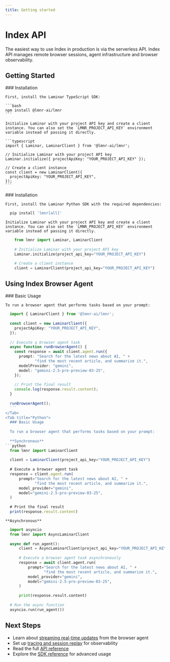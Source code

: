 ```yaml
---
title: Getting started
---
```

# Index API 

The easiest way to use Index in production is via the serverless API. Index API manages remote browser sessions, agent infrastructure and browser observability.

## Getting Started

<Tabs>
  <Tab title="TypeScript">
    ### Installation
    
    First, install the Laminar TypeScript SDK:
    
    ```bash
    npm install @lmnr-ai/lmnr
    ```
        
    Initialize Laminar with your project API key and create a client instance. You can also set the `LMNR_PROJECT_API_KEY` environment variable instead of passing it directly.
    
    ```typescript
    import { Laminar, LaminarClient } from '@lmnr-ai/lmnr';
    
    // Initialize Laminar with your project API key
    Laminar.initialize({ projectApiKey: "YOUR_PROJECT_API_KEY" });
    
    // Create a client instance
    const client = new LaminarClient({
      projectApiKey: "YOUR_PROJECT_API_KEY",
    });
    ```
  </Tab>
  <Tab title="Python">
    ### Installation
    
    First, install the Laminar Python SDK with the required dependencies:
    
  ```bash
    pip install 'lmnr[all]'
  ```
        
    Initialize Laminar with your project API key and create a client instance. You can also set the `LMNR_PROJECT_API_KEY` environment variable instead of passing it directly.
    
```python
    from lmnr import Laminar, LaminarClient
    
    # Initialize Laminar with your project API key
    Laminar.initialize(project_api_key="YOUR_PROJECT_API_KEY")

    # Create a client instance
    client = LaminarClient(project_api_key="YOUR_PROJECT_API_KEY")
```
  </Tab>
</Tabs>

## Using Index Browser Agent

<Tabs>
  <Tab title="TypeScript">
    ### Basic Usage
    
    To run a browser agent that performs tasks based on your prompt:
    
  ```typescript
    import { LaminarClient } from '@lmnr-ai/lmnr';
    
    const client = new LaminarClient({
      projectApiKey: "YOUR_PROJECT_API_KEY",
    });
    
    // Execute a browser agent task
    async function runBrowserAgent() {
      const response = await client.agent.run({
        prompt: "Search for the latest news about AI, " +
               "find the most recent article, and summarize it.",
        modelProvider: "gemini",
        model: "gemini-2.5-pro-preview-03-25",
      });
    
      // Print the final result
      console.log(response.result.content);
    }
    
    runBrowserAgent();
    ```
  </Tab>
  <Tab title="Python">
    ### Basic Usage
    
    To run a browser agent that performs tasks based on your prompt:
    
    **Synchronous**
  ```python
    from lmnr import LaminarClient
    
    client = LaminarClient(project_api_key="YOUR_PROJECT_API_KEY")
    
    # Execute a browser agent task
    response = client.agent.run(
        prompt="Search for the latest news about AI, " +
               "find the most recent article, and summarize it.",
        model_provider="gemini",
        model="gemini-2.5-pro-preview-03-25",
    )
    
    # Print the final result
    print(response.result.content)
  ```
    
    **Asynchronous**
  ```python
    import asyncio
    from lmnr import AsyncLaminarClient
    
    async def run_agent():
        client = AsyncLaminarClient(project_api_key="YOUR_PROJECT_API_KEY")
        
        # Execute a browser agent task asynchronously
        response = await client.agent.run(
            prompt="Search for the latest news about AI, " +
                   "find the most recent article, and summarize it.",
            model_provider="gemini",
            model="gemini-2.5-pro-preview-03-25",
        )
        
        print(response.result.content)
    
    # Run the async function
    asyncio.run(run_agent())
  ```
  </Tab>
</Tabs>

## Next Steps

- Learn about [streaming real-time updates](/index-agent/api/streaming) from the browser agent
- Set up [tracing and session replay](/index-agent/api/tracing) for observability
- Read the full [API reference](/api-reference/agent/agent_run)
- Explore the [SDK reference](/index-agent/api/sdk-reference) for advanced usage